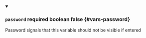 
<details className="config-field" data-expandable="false" open>
<summary>

### `password` <span className="config-field-required" data-required="false">required</span> <span className="config-field-type">boolean</span> <span className="config-field-default">false</span> <span className="config-field-enum"></span> {#vars-password}

Password signals that this variable should not be visible if entered

</summary>



</details>
